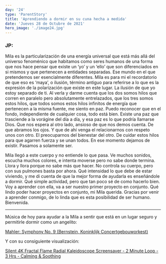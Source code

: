 ```yaml
---
day: '24'
type: 'ParentStory'
title: 'Aprendiendo a dormir en su cuna hecha a medida'
date: 'Jueves 28 de Octubre de 2021'
hero_image: './image24.jpg'
---
```


### JP:

Mila es la particularización de una energía universal que está más allá del universo fenoménico que habitamos como seres humanos de una forma que nos hace pensar que existe un ‘yo’ y un ‘ello’ que son diferenciados en si mismos y que pertenecen a entidades separadas. Ese mundo en el que pretendemos ser esencialmente diferentes. Mila es para mi el recordatorio de que eso es ‘maya’, o ilusión, término antiguo para referirse a lo que es la expresión de la polarización que existe en este lugar. La ilusión de que yo estoy separado de ti. Al verla y darme cuenta que los dos somos hilos que corren en paralelo pero absolutamente entrelazados, que los tres somos estos hilos, que todos somos estos hilos infinitos de energía que pertenecen a la misma fuente, me siento en paz. Puedo reconocer que en el fondo, independiente de cualquier cosa, todo está bien. Existe una paz que trasciende a la vorágine del día a día, y esa paz es lo que podría llamarse Dios. Que nos espera al otro lado, ansioso de que nos demos cuenta. De que abramos los ojos. Y que de ahí venga el relacionarnos con respeto unos con otro. El preocuparnos del bienestar del otro. De cuidar estos hilos para que agarren fuerza y se unan todos. En ese momento dejamos de existir. Pasamos a solamente ser.

Mila llegó a este cuerpo y no entiende lo que pasa. Ve muchos sonidos, escucha muchos colores, e intenta moverse pero no sabe donde termina. Llora y llora porque no sabe más que hacer. No controla su cuerpo, pero con sus pulmones basta por ahora. Qué intensidad lo que debe de estar viviendo, y me di cuenta de que la mejor forma de ayudarla es enseñándole a dormir. Qué simple actividad, pero que tan poco sé de como hacerlo bien. Voy a aprender con ella, va a ser nuestro primer proyecto en conjunto. Qué lindo poder hacer proyectos en conjunto, mi Mila querida. Gracias por venir a aprender conmigo, de lo linda que es esta posibilidad de ser humano. Bienvenida.

---

Música de hoy para ayudar a la Mila a sentir que está en un lugar seguro y permitirle dormir como un angelito:

<a href='https://www.youtube.com/watch?v=ug1oh9JG_DQ' target='_blank'>
  Mahler: Symphony No. 9 (Bernstein, Koninklijk Concertgebouworkest)
</a>

Y con su consiguiente visualización:

<a href='https://www.youtube.com/watch?v=msnYBMdaB08' target='_blank'>
  Silent 4K Fractal Flame Radial Kaleidoscope Screensaver - 2 Minute Loop - 3
  Hrs - Calming & Soothing
</a>
